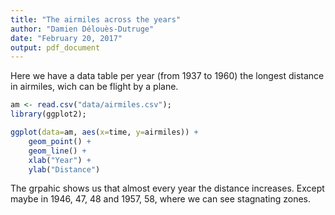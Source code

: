 ```yaml
---
title: "The airmiles across the years"
author: "Damien Délouès-Dutruge"
date: "February 20, 2017"
output: pdf_document
---
```


Here we have a data table per year (from 1937 to 1960) the longest distance in airmiles, wich can be flight by a plane.


```r
am <- read.csv("data/airmiles.csv");
library(ggplot2);

ggplot(data=am, aes(x=time, y=airmiles)) +
    geom_point() +
    geom_line() +
    xlab("Year") +
    ylab("Distance")

```

The grpahic shows us that almost every year the distance increases.
Except maybe in 1946, 47, 48 and 1957, 58, where we can see stagnating zones.